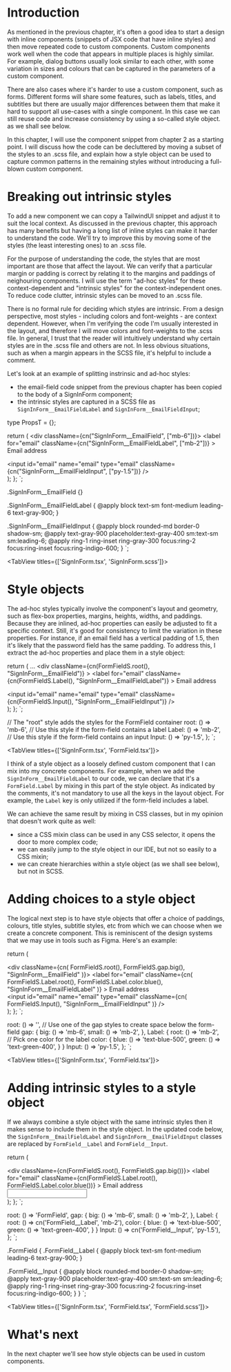 # Introduction

As mentioned in the previous chapter, it's often a good idea to start a design with inline components
(snippets of JSX code that have inline styles) and then move repeated code to custom components. Custom components
work well when the code that appears in multiple places is highly similar. For example, dialog buttons usually look
similar to each other, with some variation in sizes and colours that can be captured in the parameters of a custom
component.

There are also cases where it's harder to use a custom component, such as forms. Different forms will share some features,
such as labels, titles, and subtitles but there are usually major differences between them that make it hard
to support all use-cases with a single component. In this case we can still reuse code and increase
consistency by using a so-called style object. as we shall see below.

In this chapter, I will use the component snippet from chapter 2 as a starting point. I will discuss how the
code can be decluttered by moving a subset of the styles to an .scss file, and explain how a style object
can be used to capture common patterns in the remaining styles without introducing a full-blown custom component.

# Breaking out intrinsic styles

To add a new component we can copy a TailwindUI snippet and adjust it to suit the local context. As discussed in the previous
chapter, this approach has many benefits but having a long list of inline styles can make it harder to understand the code.
We'll try to improve this by moving some of the styles (the least interesting ones) to an .scss file.

For the purpose of understanding the code, the styles that are most important are those that affect the layout.
We can verify that a particular margin or padding is correct by relating it to the margins and paddings of neighouring components.
I will use the term "ad-hoc styles" for these context-dependent and "intrinsic styles" for the context-independent ones.
To reduce code clutter, intrinsic styles can be moved to an .scss file.

There is no formal rule for deciding which styles are intrinsic. From a design perspective, most styles - including
colors and font-weights - are context dependent. However, when I'm verifying the code I'm usually interested in the layout, and therefore
I will move colors and font-weights to the .scss file. In general, I trust that the reader will intuitively understand why
certain styles are in the .scss file and others are not. In less obvious situations, such as when a margin appears in the SCSS file,
it's helpful to include a comment.

Let's look at an example of splitting instrinsic and ad-hoc styles:

- the email-field code snippet from the previous chapter has been copied to the body of a SignInForm component;
- the intrinsic styles are captured in a SCSS file as `SignInForm__EmailFieldLabel` and `SignInForm__EmailFieldInput`;


type PropsT = {};

  return (
    <div className={cn("SignInForm__EmailField", ["mb-6"])}>
      <label
        for="email"
        className={cn("SignInForm__EmailFieldLabel", ["mb-2"])}
      >
        Email address
      </label>
      <div>
        <input
          id="email" name="email" type="email"
          className={cn("SignInForm__EmailFieldInput", ["py-1.5"])}
        />
      </div>
    </div>
  );
};
`;

.SignInForm\_\_EmailField {}

.SignInForm\_\_EmailFieldLabel {
  @apply block text-sm font-medium leading-6 text-gray-900;
}

.SignInForm\_\_EmailFieldInput {
  @apply block rounded-md border-0 shadow-sm;
  @apply text-gray-900 placeholder:text-gray-400 sm:text-sm sm:leading-6;
  @apply ring-1 ring-inset ring-gray-300 focus:ring-2 focus:ring-inset focus:ring-indigo-600;
}
`;

<TabView titles={['SignInForm.tsx', 'SignInForm.scss']}>
  <CodeSnippet code={code1} />
  <CodeSnippet lang="sass" code={code2} />
</TabView>

# Style objects

The ad-hoc styles typically involve the component's layout and geometry, such as flex-box properties, margins, heights, widths, and
paddings. Because they are inlined, ad-hoc properties can easily be adjusted to fit a specific context. Still, it's good for consistency to
limit the variation in these properties. For instance, if an email field has a vertical padding of 1.5, then it's likely that the password field
 has the same padding. To address this, I extract the ad-hoc properties and place them in a style object:


  return (
    ...
    <div className={cn(FormFieldS.root(), "SignInForm__EmailField")}
    >
      <label
        for="email"
        className={cn(FormFieldS.Label(), "SignInForm__EmailFieldLabel")}
      >
        Email address
      </label>
      <div>
        <input
          id="email" name="email" type="email"
          className={cn(FormFieldS.Input(), "SignInForm__EmailFieldInput")}
        />
      </div>
    </div>
  );
};
`;

  // The "root" style adds the styles for the FormField container
  root: () => 'mb-6',
  // Use this style if the form-field contains a label
  Label: () => 'mb-2',
  // Use this style if the form-field contains an input
  Input: () => 'py-1.5',
};
`;

<TabView titles={['SignInForm.tsx', 'FormField.tsx']}>
  <CodeSnippet code={code3} />
  <CodeSnippet code={code4} />
</TabView>

I think of a style object as a loosely defined custom component that I can mix into my concrete components.
For example, when we add the `SignInForm__EmailFieldLabel` to our code, we can declare that it's a `FormField.Label`
by mixing in this part of the style object. As indicated by the comments, it's not mandatory to use all the keys in the layout object.
For example, the `Label` key is only utilized if the form-field includes a label.

We can achieve the same result by mixing in CSS classes, but in my opinion that doesn't work quite as well:

- since a CSS mixin class can be used in any CSS selector, it opens the door to more complex code;
- we can easily jump to the style object in our IDE, but not so easily to a CSS mixin;
- we can create hierarchies within a style object (as we shall see below), but not in SCSS.

# Adding choices to a style object

The logical next step is to have style objects that offer a choice of paddings, colours, title styles,
subtitle styles, etc from which we can choose when we create a concrete component. This is reminiscent of the design systems that we may
use in tools such as Figma. Here's an example:


  return (
    <div className="SignInForm">
      <div className={cn(
        FormFieldS.root(),
        FormFieldS.gap.big(),
        "SignInForm__EmailField"
      )}>
        <label
          for="email"
          className={cn(
            FormFieldS.Label.root(),
            FormFieldS.Label.color.blue(),
            "SignInForm__EmailFieldLabel"
          )}
        >
          Email address
        </label>
        <div>
          <input
            id="email" name="email" type="email"
            className={cn(
              FormFieldS.Input(),
              "SignInForm__EmailFieldInput"
            )}
          />
        </div>
      </div>
    </div>
  );
};
`;


  root: () => '',
  // Use one of the gap styles to create space below the form-field
  gap: {
    big: () => 'mb-6',
    small: () => 'mb-2',
  },
  Label: {
    root: () => 'mb-2',
    // Pick one color for the label
    color: {
      blue: () => 'text-blue-500',
      green: () => 'text-green-400',
    }
  }
  Input: () => 'py-1.5',
};
`;

<TabView titles={['SignInForm.tsx', 'FormField.tsx']}>
  <CodeSnippet code={code5} />
  <CodeSnippet code={code6} />
</TabView>

# Adding intrinsic styles to a style object

If we always combine a style object with the same intrinsic styles then it makes sense
to include them in the style object. In the updated code below, the `SignInForm__EmailFieldLabel` and
`SignInForm__EmailFieldInput` classes are replaced by `FormField__Label` and
`FormField__Input`.


  return (
    <div className="SignInForm">
      <div className={cn(FormFieldS.root(), FormFieldS.gap.big())}>
        <label
          for="email"
          className={cn(FormFieldS.Label.root(), FormFieldS.Label.color.blue())}
        >
          Email address
        </label>
        <div>
          <input
            id="email" name="email" type="email"
            className={cn(FormFieldS.Input())}
          />
        </div>
      </div>
    </div>
  );
};
`;


  root: () => 'FormField',
  gap: {
    big: () => 'mb-6',
    small: () => 'mb-2',
  },
  Label: {
    root: () => cn('FormField__Label', 'mb-2'),
    color: {
      blue: () => 'text-blue-500',
      green: () => 'text-green-400',
    }
  }
  Input: () => cn('FormField__Input', 'py-1.5'),
};
`;

.FormField {
  .FormField\_\_Label {
    @apply block text-sm font-medium leading-6 text-gray-900;
  }

  .FormField\_\_Input {
    @apply block rounded-md border-0 shadow-sm;
    @apply text-gray-900 placeholder:text-gray-400 sm:text-sm sm:leading-6;
    @apply ring-1 ring-inset ring-gray-300 focus:ring-2 focus:ring-inset focus:ring-indigo-600;
  }
}
`;

<TabView titles={['SignInForm.tsx', 'FormField.tsx', 'FormField.scss']}>
  <CodeSnippet code={code7} />
  <CodeSnippet code={code8} />
  <CodeSnippet lang="sass" code={code9} />
</TabView>

# What's next

In the next chapter we'll see how style objects can be used in custom components.
